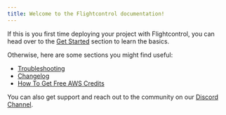 ```yaml
---
title: Welcome to the Flightcontrol documentation!
---
```


If this is you first time deploying your project with Flightcontrol, you can head over to the [Get Started](/get-started) section to learn the basics.

Otherwise, here are some sections you might find useful:

- [Troubleshooting](/docs/troubleshooting)
- [Changelog](/docs/changelog)
- [How To Get Free AWS Credits](/docs/get-started/aws-credits)


You can also get support and reach out to the community on our [Discord Channel](https://discord.gg/yY8rSPrD6q).